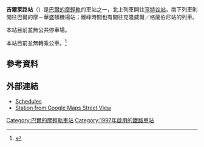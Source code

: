 {{Infobox station
| style=MTA Maryland Light Rail
| name=吉爾萊路<br />{{lang|en|Gilroy Road}}
| type=[[巴爾的摩輕軌|巴爾的摩輕軌]]車站 
| image= Northbound train at Gilroy Road station, August 2014.JPG
| image_caption=2014年一列北行列車停靠吉爾萊路站
| address=[[亨特谷|亨特谷]]吉爾萊路10903號
| borough=[[馬里蘭州|馬里蘭州]]
| country=[[美國|美國]]
| coordinates={{coord|39|28|54.67|N|76|39|42.92|W|type:railwaystation_region:US-MD|display=inline,title}}
| line=[[巴爾的摩輕軌|巴爾的摩輕軌]]
| other=
| platform=2個[[側式月台|側式月台]]
| tracks=2條
| parking=
| bicycle=
| passengers=
| pass_year=
| pass_percent=
| pass_system=
| opened=1997年9月9日
| rebuilt=
| ADA=Yes
| code=
| owned={{link-en|馬里蘭交通管理局|Maryland Transit Administration}}
| zone=
| services=
{{s-rail|title=巴爾的摩輕軌}}
{{S-inop|[[華倫路站|華倫路站]]}}
{{s-line|巴爾的摩華盛頓國際機場線||#00B8E6}}
{{S-inop|[[麥科米克路站|麥科米克路站]]}}
{{new system|}}
{{S-inop|[[華倫路站|華倫路站]]}}
{{s-line|格蘭伯尼線||#FFFF00}}
{{S-inop|[[麥科米克路站|麥科米克路站]]}}
}}

'''吉爾萊路站'''（{{lang-en|Gilroy Road station}}）是[[巴爾的摩輕軌|巴爾的摩輕軌]]的車站之一，北上列車開往[[亨特谷站|亨特谷站]]，南下列車則開往巴爾的摩－華盛頓機場站；離峰時間也有開往克隆威爾／格蘭伯尼站的列車。

本站目前並無公共停車場。

本站目前並無轉乘公車。<ref>{{cite web |url=http://www.mtamaryland.com/services/lightrail/parking/ |title=Station list |deadurl=yes |archiveurl=https://web.archive.org/web/20080613204704/http://www.mtamaryland.com/services/lightrail/parking/ |archivedate=2008-06-13 |accessdate=2014-03-20 }}</ref>

==參考資料==
{{reflist}}

==外部連結==
* [https://web.archive.org/web/20080702112220/http://mtamaryland.com/services/lightrail/schedule/ Schedules]
* [http://maps.google.com/maps?hl=en&ie=UTF8&ll=39.481578,-76.662034&spn=0.004124,0.013701&z=17&layer=c&cbll=39.481578,-76.662034&panoid=FLk3iMffu9W5iRV0TSym5Q&cbp=12,24.73,,0,7.54 Station from Google Maps Street View]

{{巴爾的摩輕軌}}
[[Category:巴爾的摩輕軌車站|Category:巴爾的摩輕軌車站]]
[[Category:1997年啟用的鐵路車站|Category:1997年啟用的鐵路車站]]